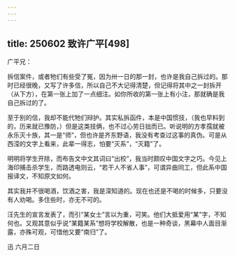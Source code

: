 ```yaml
---
---
---
```

title: 250602 致许广平[498]
---




广平兄：

拆信案件，或者牠们有些受了冤，因为卅一日的那一封，也许是我自己拆过的。那时已经很晚，又写了许多信，所以自己不大记得清楚，但记得将其中之一封拆开（从下方），在第一张上加了一点细注。如你所收的第一张上有小注，那就确是我自己拆过的了。

至于别的信，我却不能代牠们辩护。其实私拆函件，本是中国惯技，（我也早料到的，历来就已豫防，）但是这类技俩，也不过心劳日拙而已。听说明的方孝孺就被永乐灭十族，其一是“师”，但也许是齐东野语，我没有考查过这事的真伪。可是从西滢的文字上看来，此辈一得志，怕要“灭系”，“灭籍”了。

明明将学生开除，而布告文中文其词曰“出校”，我当时颇叹中国文字之巧。今见上海印捕击杀学生，而路透电则云，“若干人不省人事”，可谓异曲同工，但此系中国报译文，不知原文如何。

其实我并不很喝酒，饮酒之害，我是深知道的。现在也还是不喝的时候多，只要没有人劝喝。多住些时，亦无不可的。

汪先生的宣言发表了，而引“某女士”言以为重，可笑。他们大抵爱用“某”字，不知何也。又观其意似乎说“某籍某系”想将学校解散，也是一种奇谈，黑幕中人面目渐露，亦殊可观，可惜他又要“南归”了。

迅 六月二日
